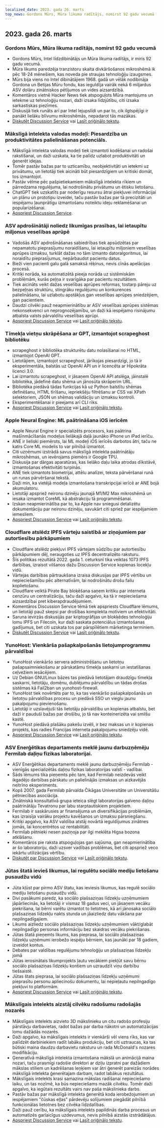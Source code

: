```yaml
---
localized_date: 2023. gada 26. marts
top_news: Gordons Mūrs, Mūra likuma radītājs, nomirst 92 gadu vecumā
---
```


## 2023. gada 26. marts

### Gordons Mūrs, Mūra likuma radītājs, nomirst 92 gadu vecumā

- Gordons Mūrs, Intel līdzdibinātājs un Mūra likuma radītājs, ir miris 92 gadu vecumā.
- Mūra likums paredzēja tranzistoru skaita divkāršošanos mikroshēmā ik pēc 18-24 mēnešiem, kas noveda pie straujas tehnoloģiju izaugsmes.
- Mūrs bija viens no Intel dibinātājiem 1968. gadā un vēlāk nodibināja Gordona un Betijas Mūru fondu, kas ieguldīja vairāk nekā 6 miljardus ASV dolāru zinātniskos pētījumos un vides aizsardzībā.
- Komentāros vietnē Hacker News tiek atspoguļots Mūra mantojums un ietekme uz tehnoloģiju nozari, daži izsaka līdzjūtību, citi izsaka sarkastiskas piezīmes.
- Diskusijā tiek runāts arī par Intel lejupslīdi un par to, cik ilgtspējīgi ir panākt lielāku blīvumu mikroshēmās, nepadarot tās mazākas.
- [Diskutēt Discussion Service](http://news.ycombinator.com/item?id=35297420) vai [Lasīt oriģinālo tekstu](https://www.moore.org/article-detail?newsUrlName=in-memoriam-gordon-moore-1929-2023).

### Mākslīgā intelekta valodas modeļi: Piesardzība un produktivitātes palielināšanas potenciāls.

- Mākslīgā intelekta valodas modeļi tiek izmantoti kodēšanai un radošai rakstīšanai, un daži uzskata, ka tie palīdz uzlabot produktivitāti un ģenerēt idejas.
- Tomēr pastāv bažas par to uzticamību, neobjektivitāti un ietekmi uz privātumu, un lietotāji tiek aicināti būt piesardzīgiem un kritiski domāt, tos izmantojot.
- Pastāv vēlme pēc pašpietiekamiem mākslīgā intelekta rīkiem un pārredzama regulējuma, lai nodrošinātu privātumu un ētisku lietošanu.
- ChatGPT tiek uzskatīts par noderīgu resursu ātrai piekļuvei informācijai un plānu un prototipu izveidei, taču pastāv bažas par tā precizitāti un iespējamu ļaunprātīgu izmantošanu noteiktu ideju reklamēšanai un popularizēšanai.
- [Apspriest Discussion Service](http://news.ycombinator.com/item?id=35299071).

### ASV apdrošinātāji noliedz likumīgas prasības, lai ietaupītu miljonus veselības aprūpē

- Vadošās ASV apdrošināšanas sabiedrības tiek apsūdzētas par nepamatotu pieprasījumu noraidīšanu, lai ietaupītu miljoniem veselības aprūpes izmaksu, turklāt dažas no tām izmanto datoralgoritmus, lai noraidītu pieprasījumus, nepārbaudot pacientu datus.
- Bieži vien pacienti galu galā samaksā rēķinus, nevis cīnās apelācijas procesā.
- Kritiķi norāda, ka automatizētā pieeja norāda uz sistēmiskām problēmām, kurās peļņa ir svarīgāka par pacientu rezultātiem.
- Tiek aicināts veikt dažas veselības aprūpes reformas, tostarp pāreju uz bezpeļņas struktūru, stingrāku regulējumu un konkurences palielināšanu, lai uzlabotu apstākļus gan veselības aprūpes sniedzējiem, gan pacientiem.
- Daudzi cilvēki pauž neapmierinātību ar ASV veselības aprūpes sistēmas nekonsekvenci un neprognozējamību, un daži kā iespējamo risinājumu atbalsta valsts pārvaldītu veselības aprūpi.
- [Apspriest Discussion Service](http://news.ycombinator.com/item?id=35304017) vai [Lasīt oriģinālo tekstu](https://www.propublica.org/article/cigna-pxdx-medical-health-insurance-rejection-claims).

### Tīmekļa vietņu skrāpēšana ar GPT, izmantojot scrapeghost bibliotēku

- scrapeghost ir bibliotēka strukturētu datu nolasīšanai no HTML, izmantojot OpenAI GPT.
- Lietotājiem, izmantojot scrapeghost, jārīkojas piesardzīgi, jo tā ir eksperimentāla, balstās uz OpenAI API un ir licencēta ar Hipokrāta licenci 3.0.
- Lai izmantotu scrapeghost, ir jāsaņem OpenAI API atslēga, jāinstalē bibliotēka, jādefinē datu shēma un jānosūta skrāperim URL.
- Bibliotēka piedāvā tādas funkcijas kā uz Python balstītu shēmas definēšanu, HTML tīrīšanu, iepriekšēju filtrēšanu ar CSS vai XPath selektoriem, JSON un shēmas validāciju un izmaksu kontroli.
- Eksperimentēšanai ir pieejams arī CLI rīks.
- [Apspriest Discussion Service](http://news.ycombinator.com/item?id=35305655) vai [Lasīt oriģinālo tekstu](https://jamesturk.github.io/scrapeghost/).

### Apple Neural Engine: ML paātrināšana iOS ierīcēm

- Apple Neural Engine ir specializēts procesors, kas paātrina mašīnmācīšanās modeļus lielākajā daļā jaunāko iPhone un iPad ierīču.
- ANE ir lieliski piemērots, lai ML modeļi iOS ierīcēs darbotos ātri, taču ne katrs Core ML modelis to var pilnībā izmantot.
- Citi uzņēmumi izstrādā savus mākslīgā intelekta paātrinātāju mikroshēmas, un ievērojams piemērs ir Google TPU.
- Diskusija par dārgas aparatūras, kas lielāko daļu laika atrodas dīkstāvē, izmantošanas efektivitāti turpinās.
- ANE tiek izmantots biometrijai, attēlu analīzei, teksta pārvēršanai runā un runas pārvēršanai tekstā.
- Daži min, ka vietējā modeļa izmantošana transkripcijai ierīcē ar ANE bojā akumulatoru.
- Lietotāji apspriež neironu dzinēju jaunajā M1/M2 Max mikroshēmā un iesaka izmantot CoreML kā abstrakciju tā programmēšanai.
- Izskan neapmierinātība par to, ka Apple nav sniegusi detalizētu dokumentāciju par neironu dzinēju, savukārt citi spriež par iespējamiem iemesliem.
- [Apspriest Discussion Service](http://news.ycombinator.com/item?id=35301447) vai [Lasīt oriģinālo tekstu](https://github.com/hollance/neural-engine).

### Cloudflare atslēdz IPFS vārteju saistībā ar ziņojumiem par autortiesību pārkāpumiem

- Cloudflare atslēdz piekļuvi IPFS vārtejam sūdzību par autortiesību pārkāpumiem dēļ, neraugoties uz IPFS decentralizēto raksturu.
- Šīs politikas rezultātā 2022. gada 1. ceturksnī tika veiktas 1073 IPFS darbības, izraisot vilšanos dažu Discussion Service kopienas locekļu vidū.
- Vārtejas darbības pārtraukšana izraisa diskusijas par IPFS vērtību un nepieciešamību pēc alternatīvām, lai nodrošinātu drošu failu koplietošanu.
- Cloudflare veiktā Pirate Bay bloķēšana saņem kritiku par interneta cenzūru un centralizāciju, taču daži apgalvo, ka tā ir nepieciešama aizsardzībai pret kiberapdraudējumiem.
- Komentāros Discussion Service tēmā tiek apspriests Cloudflare lēmums, un lietotāji pauž skepsi par drošības komplekta motīviem un efektivitāti.
- Saruna ievirzās diskusijās par kriptogrāfijas un blokķēdes tehnoloģiju lomu IPFS un Filecoin, kur daži saskata potenciālus izmantošanas gadījumus, bet citi uzskata tos par pārspīlētiem mārketinga terminiem.
- [Diskutēt Discussion Service](http://news.ycombinator.com/item?id=35300200) vai [Lasīt oriģinālo tekstu](https://torrentfreak.com/cloudflare-disables-access-to-pirated-content-on-its-ipfs-gateway-230324/).

### YunoHost: Vienkārša pašapkalpošanās lietojumprogrammu pārvaldībai

- YunoHost vienkāršo servera administrēšanu un lietotņu pašapsaimniekošanu ar pārskatāmu tīmekļa saskarni un iestatīšanas ceļvežiem iesācējiem.
- Uz Debian GNU/Linux bāzes tas piedāvā lietotājam draudzīgu tīmekļa saskarni, lietotāju, domēnu, dublējumu pārvaldību un tādas drošas sistēmas kā Fail2ban un yunohost-firewall.
- YunoHost tiek novērtēts par to, ka tas vienkāršo pašapkalpošanās un lietotņu pārvaldības procesu un piedāvā SSO un vieglu jaunu pakalpojumu pievienošanu.
- Lietotāji ir uzslavējuši tās lietotāju pārvaldību un kopienas atbalstu, bet daži ir pauduši bažas par drošību, jo tā nav konteinerizēta vai smilšu kastē.
- YunoHost piedāvā plašāku pakešu izvēli, ir bez maksas un ir kopienas projekts, kas radies Francijas interneta pakalpojumu sniedzēju vidē.
- [Apspriest Discussion Service](http://news.ycombinator.com/item?id=35300482) vai [Lasīt oriģinālo tekstu](https://yunohost.org).

### ASV Enerģētikas departaments meklē jaunu darbuzņēmēju Fermilab daļiņu fizikas laboratorijai.

- ASV Enerģētikas departaments meklē jaunu darbuzņēmēju Fermilab - vienīgās specializētās daļiņu fizikas laboratorijas valstī - vadībai.
- Šāds lēmums tika pieņemts pēc tam, kad Fermilab neizdevās veikt ikgadējo darbības pārskatu un palielinājās izmaksas un aizkavējās neitrīno eksperiments.
- Kopš 2007. gada Fermilab pārvalda Čikāgas Universitāte un Universitāšu pētniecības asociācija.
- Zinātniskā konsultatīvā grupa ieteica slēgt laboratorijas galveno daļiņu paātrinātāju Tevatronu par labu starptautiskiem projektiem.
- Fermilab ir saskārusies ar finansējuma un diversifikācijas problēmām, kas izraisīja vairāku projektu kavēšanos un izmaksu pārsniegšanu.
- Kritiķi apgalvo, ka ASV valdība atstāj novārtā ieguldījumus zinātnes jomās, lai koncentrētos uz rentabilitāti.
- Fermilab pētnieki nesen paziņoja par ilgi meklēta Higsa bozona atklāšanu.
- Komentāros pie raksta atspoguļojas gan sajūsma, gan neapmierinātība ar šo laboratoriju, daži uzsver vadības problēmas, bet citi apspriež veco iekārtu utilizācijas vērtību.
- [Diskutēt par Discussion Service](http://news.ycombinator.com/item?id=35303391) vai [Lasīt oriģinālo tekstu](https://www.science.org/content/article/major-shake-coming-fermilab-troubled-u-s-particle-physics-center).

### Jūtas štatā ievieš likumus, lai regulētu sociālo mediju lietošanu pusaudžu vidū

- Jūta kļūst par pirmo ASV štatu, kas ieviesis likumus, kas regulē sociālo mediju lietošanu pusaudžu vidū.
- Divi pasākumi paredz, ka sociālo plašsaziņas līdzekļu uzņēmumiem jāpārliecinās, ka lietotāji ir vismaz 18 gadus veci, un jāsaņem vecāku piekrišana, lai bērni varētu izmantot to lietotnes, kā arī jānosaka sociālo plašsaziņas līdzekļu nakts stunda un jāaizliedz datu vākšana par nepilngadīgajiem.
- Likums aizliedz sociālo plašsaziņas līdzekļu uzņēmumiem vākt/glabāt nepilngadīgo personas informāciju bez skaidras vecāku piekrišanas.
- Jūtas štatā pieņemts likums, kas pieprasa, lai sociālo plašsaziņas līdzekļu uzņēmumi ierobežo iespēju bērniem, kas jaunāki par 18 gadiem, izveidot kontus.
- Debates par valdības regulējumu tehnoloģiju un plašsaziņas līdzekļu jomā
- Jūtas ierosinātais likumprojekts ļautu vecākiem piekļūt savu bērnu sociālo plašsaziņas līdzekļu kontiem un uzraudzīt viņu darbību tiešsaistē.
- Jūtas štats pieprasa, lai sociālo plašsaziņas līdzekļu uzņēmumi pieprasītu personu apliecinošu dokumentu, lai nepieļautu nepilngadīgo piekļuvi to platformām.
- [Apspriest Discussion Service](http://news.ycombinator.com/item?id=35307647) vai [Lasīt oriģinālo tekstu](https://www.bbc.com/news/world-us-canada-65060733).

### Mākslīgais intelekts aizstāj cilvēku radošumu radošajās nozarēs

- Mākslīgais intelekts aizvieto 3D mākslinieku un citu radošo profesiju pārstāvju darbavietas, radot bažas par darba nākotni un automatizācijas lomu dažādās nozarēs.
- Daži apgalvo, ka mākslīgais intelekts ir vienkārši vēl viens rīks, kas var palīdzēt darbiniekiem radīt labāku produkciju, bet citi uztraucas, ka tas būtiski maina daudzu darbavietu raksturu un rada McDonald's nozares modifikāciju.
- Ģeneratīvā mākslīgā intelekta izmantošana mākslā un animācijā maina nozari, taču prasmīgi radošie direktori ar dziļu izpratni par dažādiem mākslas stiliem un kadrēšanas leņķiem var ātri ģenerēt pareizās norādes mākslīgā intelekta ģenerētajam darbam, radot labākus rezultātus.
- Mākslīgais intelekts krasi samazina mākslas radīšanai nepieciešamo laiku, un tas nozīmē, ka būs nepieciešams mazāk cilvēku. Tomēr daži apgalvo, ka iegūtais rezultāts vairs nav paša mākslinieka darbs.
- Pastāv bažas par mākslīgā intelekta ģenerētā koda ierobežojumiem un iespējamiem "čūskas eļļas" pārdevēju solījumiem piegādāt pilnībā funkcionālas lietotnes bez cilvēka līdzdalības.
- Daži pauž cerību, ka mākslīgais intelekts papildinās darba procesus un automatizēs garlaicīgus uzdevumus, nevis pilnībā aizstās izstrādātājus.
- [Apspriest Discussion Service](http://news.ycombinator.com/item?id=35308498) vai [Lasīt oriģinālo tekstu](https://reddit.com/r/blender/comments/121lhfq/i_lost_everything_that_made_me_love_my_job/).
